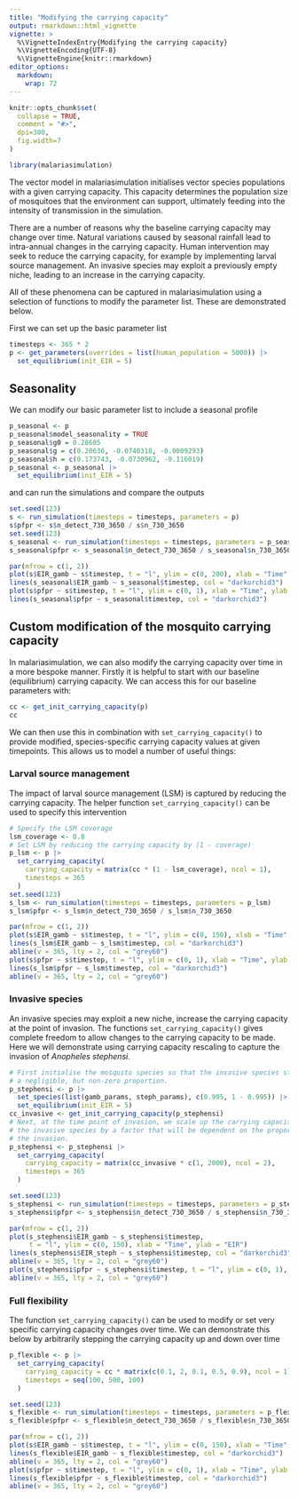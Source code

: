 ```yaml
---
title: "Modifying the carrying capacity"
output: rmarkdown::html_vignette
vignette: >
  %\VignetteIndexEntry{Modifying the carrying capacity}
  %\VignetteEncoding{UTF-8}
  %\VignetteEngine{knitr::rmarkdown}
editor_options: 
  markdown: 
    wrap: 72
---
```


```r
knitr::opts_chunk$set(
  collapse = TRUE,
  comment = "#>",
  dpi=300,
  fig.width=7
)
```

```r
library(malariasimulation)
```

The vector model in malariasimulation initialises vector species
populations with a given carrying capacity. This capacity determines the
population size of mosquitoes that the environment can support,
ultimately feeding into the intensity of transmission in the simulation.

There are a number of reasons why the baseline carrying capacity may
change over time. Natural variations caused by seasonal rainfall lead to
intra-annual changes in the carrying capacity. Human intervention may
seek to reduce the carrying capacity, for example by implementing larval
source management. An invasive species may exploit a previously empty
niche, leading to an increase in the carrying capacity.

All of these phenomena can be captured in malariasimulation using a
selection of functions to modify the parameter list. These are
demonstrated below.

First we can set up the basic parameter list

```r
timesteps <- 365 * 2
p <- get_parameters(overrides = list(human_population = 5000)) |>
  set_equilibrium(init_EIR = 5)
```

## Seasonality

We can modify our basic parameter list to include a seasonal profile

```r
p_seasonal <- p
p_seasonal$model_seasonality = TRUE
p_seasonal$g0 = 0.28605
p_seasonal$g = c(0.20636, -0.0740318, -0.0009293)
p_seasonal$h = c(0.173743, -0.0730962, -0.116019)
p_seasonal <- p_seasonal |>
  set_equilibrium(init_EIR = 5)
```

and can run the simulations and compare the outputs

```r
set.seed(123)
s <- run_simulation(timesteps = timesteps, parameters = p)
s$pfpr <- s$n_detect_730_3650 / s$n_730_3650
set.seed(123)
s_seasonal <- run_simulation(timesteps = timesteps, parameters = p_seasonal)
s_seasonal$pfpr <- s_seasonal$n_detect_730_3650 / s_seasonal$n_730_3650

par(mfrow = c(1, 2))
plot(s$EIR_gamb ~ s$timestep, t = "l", ylim = c(0, 200), xlab = "Time", ylab = "EIR")
lines(s_seasonal$EIR_gamb ~ s_seasonal$timestep, col = "darkorchid3")
plot(s$pfpr ~ s$timestep, t = "l", ylim = c(0, 1), xlab = "Time", ylab = "PfPr")
lines(s_seasonal$pfpr ~ s_seasonal$timestep, col = "darkorchid3")
```

## Custom modification of the mosquito carrying capacity

In malariasimulation, we can also modify the carrying capacity over time in a more
bespoke manner. Firstly it is helpful to start with our baseline (equilibrium)
carrying capacity. We can access this for our baseline parameters with:

```r
cc <- get_init_carrying_capacity(p)
cc
```

We can then use this in combination with `set_carrying_capacity()` to provide
modified, species-specific carrying capacity values at given timepoints. This
allows us to model a number of useful things:

### Larval source management

The impact of larval source management (LSM) is captured by reducing the
carrying capacity. The helper function `set_carrying_capacity()`
can be used to specify this intervention

```r
# Specify the LSM coverage
lsm_coverage <- 0.8
# Set LSM by reducing the carrying capacity by (1 - coverage)
p_lsm <- p |>
  set_carrying_capacity(
    carrying_capacity = matrix(cc * (1 - lsm_coverage), ncol = 1),
    timesteps = 365
  )
set.seed(123)
s_lsm <- run_simulation(timesteps = timesteps, parameters = p_lsm)
s_lsm$pfpr <- s_lsm$n_detect_730_3650 / s_lsm$n_730_3650

par(mfrow = c(1, 2))
plot(s$EIR_gamb ~ s$timestep, t = "l", ylim = c(0, 150), xlab = "Time", ylab = "EIR")
lines(s_lsm$EIR_gamb ~ s_lsm$timestep, col = "darkorchid3")
abline(v = 365, lty = 2, col = "grey60")
plot(s$pfpr ~ s$timestep, t = "l", ylim = c(0, 1), xlab = "Time", ylab = "PfPr")
lines(s_lsm$pfpr ~ s_lsm$timestep, col = "darkorchid3")
abline(v = 365, lty = 2, col = "grey60")
```

### Invasive species

An invasive species may exploit a new niche, increase the carrying
capacity at the point of invasion. The functions
`set_carrying_capacity()` gives complete freedom to allow
changes to the carrying capacity to be made. Here
we will demonstrate using carrying capacity rescaling to capture the
invasion of _Anopheles stephensi_.

```r
# First initialise the mosquito species so that the invasive species starts with
# a negligible, but non-zero proportion.
p_stephensi <- p |>
  set_species(list(gamb_params, steph_params), c(0.995, 1 - 0.995)) |>
  set_equilibrium(init_EIR = 5)
cc_invasive <- get_init_carrying_capacity(p_stephensi)
# Next, at the time point of invasion, we scale up the carrying capacity for
# the invasive species by a factor that will be dependent on the proporties of
# the invasion.
p_stephensi <- p_stephensi |>
  set_carrying_capacity(
    carrying_capacity = matrix(cc_invasive * c(1, 2000), ncol = 2),
    timesteps = 365
  )

set.seed(123)
s_stephensi <- run_simulation(timesteps = timesteps, parameters = p_stephensi)
s_stephensi$pfpr <- s_stephensi$n_detect_730_3650 / s_stephensi$n_730_3650

par(mfrow = c(1, 2))
plot(s_stephensi$EIR_gamb ~ s_stephensi$timestep,
     t = "l", ylim = c(0, 150), xlab = "Time", ylab = "EIR")
lines(s_stephensi$EIR_steph ~ s_stephensi$timestep, col = "darkorchid3")
abline(v = 365, lty = 2, col = "grey60")
plot(s_stephensi$pfpr ~ s_stephensi$timestep, t = "l", ylim = c(0, 1), xlab = "Time", ylab = "PfPr")
abline(v = 365, lty = 2, col = "grey60")
```

### Full flexibility 

The function `set_carrying_capacity()` can be used to modify or set very
specific carrying capacity changes over time. We can demonstrate this
below by arbitrarily stepping the carrying capacity up and down over
time

```r
p_flexible <- p |>
  set_carrying_capacity(
    carrying_capacity = cc * matrix(c(0.1, 2, 0.1, 0.5, 0.9), ncol = 1),
    timesteps = seq(100, 500, 100)
  )

set.seed(123)
s_flexible <- run_simulation(timesteps = timesteps, parameters = p_flexible)
s_flexible$pfpr <- s_flexible$n_detect_730_3650 / s_flexible$n_730_3650

par(mfrow = c(1, 2))
plot(s$EIR_gamb ~ s$timestep, t = "l", ylim = c(0, 150), xlab = "Time", ylab = "EIR")
lines(s_flexible$EIR_gamb ~ s_flexible$timestep, col = "darkorchid3")
abline(v = 365, lty = 2, col = "grey60")
plot(s$pfpr ~ s$timestep, t = "l", ylim = c(0, 1), xlab = "Time", ylab = "PfPr")
lines(s_flexible$pfpr ~ s_flexible$timestep, col = "darkorchid3")
abline(v = 365, lty = 2, col = "grey60")
```
